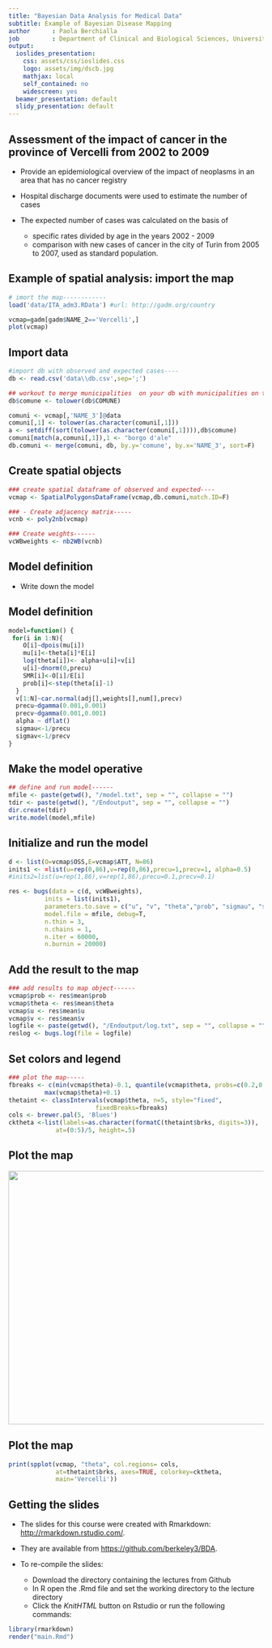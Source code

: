 ```yaml
---
title: "Bayesian Data Analysis for Medical Data"
subtitle: Example of Bayesian Disease Mapping
author      : Paola Berchialla
job         : Department of Clinical and Biological Sciences, University of Torino
output:
  ioslides_presentation:
    css: assets/css/ioslides.css
    logo: assets/img/dscb.jpg
    mathjax: local
    self_contained: no
    widescreen: yes
  beamer_presentation: default
  slidy_presentation: default
---
```


## Assessment of the impact of cancer in the province of Vercelli from 2002 to 2009


- Provide an epidemiological overview of the impact of neoplasms in an area that has no cancer registry

- Hospital discharge documents were used to estimate the number of cases 

- The expected number of cases was calculated on the basis of 
  - specific rates divided by age in the years 2002 - 2009  
  - comparison with new cases of cancer in the city of Turin from 2005 to 2007, used as standard population. 

## Example of spatial analysis: import the map

```r

# imort the map------------
load('data/ITA_adm3.RData') #url: http://gadm.org/country

vcmap=gadm[gadm$NAME_2=='Vercelli',]
plot(vcmap)

```

## Import data
```r

#import db with observed and expected cases----
db <- read.csv('data\\db.csv',sep=';')

## workout to merge municipalities  on your db with municipalities on the map object---
db$comune <- tolower(db$COMUNE)

comuni <- vcmap[,'NAME_3']@data
comuni[,1] <- tolower(as.character(comuni[,1]))
a <- setdiff(sort(tolower(as.character(comuni[,1]))),db$comune)
comuni[match(a,comuni[,1]),1 <- "borgo d'ale"
db.comuni <- merge(comuni, db, by.y='comune', by.x='NAME_3', sort=F)

```

## Create spatial objects

```r
### create spatial dataframe of observed and expected----
vcmap <- SpatialPolygonsDataFrame(vcmap,db.comuni,match.ID=F)

### - Create adjacency matrix-----
vcnb <- poly2nb(vcmap)

### Create weights------
vcWBweights <- nb2WB(vcnb)

```

## Model definition

- Write down the model

## Model definition


```r

model=function() {
 for(i in 1:N){
    O[i]~dpois(mu[i])
    mu[i]<-theta[i]*E[i]
    log(theta[i])<- alpha+u[i]+v[i]
    u[i]~dnorm(0,precu)
    SMR[i]<-O[i]/E[i]
    prob[i]<-step(theta[i]-1)
  }
  v[1:N]~car.normal(adj[],weights[],num[],precv)
  precu~dgamma(0.001,0.001)
  precv~dgamma(0.001,0.001)
  alpha ~ dflat()
  sigmau<-1/precu
  sigmav<-1/precv
}

```

## Make the model operative

```r

## define and run model------
mfile <- paste(getwd(), "/model.txt", sep = "", collapse = "")
tdir <- paste(getwd(), "/Endoutput", sep = "", collapse = "")
dir.create(tdir)
write.model(model,mfile)

```

## Initialize and run the model

```r
d <- list(O=vcmap$OSS,E=vcmap$ATT, N=86)
inits1 <- =list(u=rep(0,86),v=rep(0,86),precu=1,precv=1, alpha=0.5)
#inits2=list(u=rep(1,86),v=rep(1,86),precu=0.1,precv=0.1)

res <- bugs(data = c(d, vcWBweights),
          inits = list(inits1),
          parameters.to.save = c("u", "v", "theta","prob", "sigmau", "sigmav"),
          model.file = mfile, debug=T,
          n.thin = 3,
          n.chains = 1,
          n.iter = 60000, 
          n.burnin = 20000) 

```


## Add the result to the map

```r

### add results to map object------
vcmap$prob <- res$mean$prob
vcmap$theta <- res$mean$theta
vcmap$u <- res$mean$u
vcmap$v <- res$mean$v
logfile <- paste(getwd(), "/Endoutput/log.txt", sep = "", collapse = "")
reslog <- bugs.log(file = logfile)
```

## Set colors and legend
```r

### plot the map-----
fbreaks <- c(min(vcmap$theta)-0.1, quantile(vcmap$theta, probs=c(0.2,0.4,0.6,0.8)),
          max(vcmap$theta)+0.1)
thetaint <- classIntervals(vcmap$theta, n=5, style="fixed",
                        fixedBreaks=fbreaks) 
cols <- brewer.pal(5, 'Blues') 
cktheta <-list(labels=as.character(formatC(thetaint$brks, digits=3)),
             at=(0:5)/5, height=.5)


```

## Plot the map

<center><img src="images/vercelli.png" width=600 height=500></center>

## Plot the map
```r
print(spplot(vcmap, "theta", col.regions= cols,
             at=thetaint$brks, axes=TRUE, colorkey=cktheta,
             main='Vercelli')) 
```

## Getting the slides

* The slides for this course were created with Rmarkdown: [http://rmarkdown.rstudio.com/](http://rmarkdown.rstudio.com/). 
* They are available from [https://github.com/berkeley3/BDA](https://github.com/berkeley3/BDA).
* To re-compile the slides:

    + Download the directory containing the lectures from Github
    + In R open the .Rmd file and set the working directory to the lecture directory
    + Click the *KnitHTML* button on Rstudio or run the following commands: 
  
```r
library(rmarkdown) 
render("main.Rmd")
```